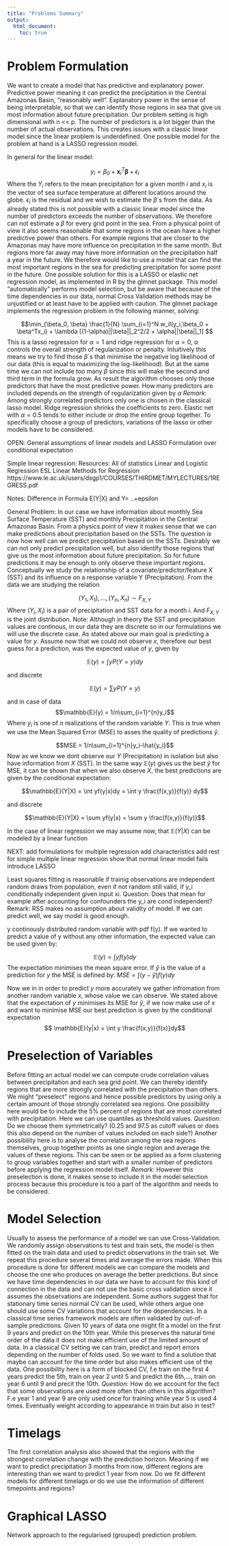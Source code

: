 ```yaml
---
title: "Problems Summary"
output:
  html_document:
    toc: true
---
```


# Problem Formulation

We want to create a model that has predictive and
explanatory power. Predictive power meaning it can
predict the precipitation in the Central Amazonas Basin, "reasonably well". Explanatory power in the sense of being interpretable, so that we can identify those regions in sea
that give us most information about future precipitation. Our problem setting is high dimensional with n << p. The number of predictors is a lot bigger than the number of actual observations.
This creates issues with a classic linear model since the linear problem is underdefined.
One possible model for the problem at hand is a LASSO regression model.

In general for the linear model:

$$y_i = \beta_0 + \pmb{x}_i^T\pmb{\beta} + \epsilon_i  $$
Where the $Y_i$ refers to the mean precipitation for a given month $i$ and $x_i$ is the vector of sea surface temperature at different locations around the globe.
$\epsilon_i$ is the residual and we wish to estimate the $\beta$´s from the data.
As already stated this is not possible with a classic linear model since the number of predictors exceeds the number of observations. We therefore can not estimate a $\beta$ for every grid point in the sea.
From a physical point of view it also seems reasonable that some regions in the ocean have a higher predictive power than others. For example regions that are closer to the Amazonas may have more influence on precipitation in the same month. But regions more far away may have more information on the precipitation half a year in the future.
We therefore would like to use a model that can find the most important regions in the sea for predicting precipitation for some point in the future.
One possible solution for this is a LASSO or elastic net regression model, as implemented in
R by the glmnet package.
This model "automatically" performs model selection, but be aware that because of the time dependencies in our data, normal Cross Validation methods may be unjustified or at least have to be applied with caution.
The glmnet package implements the regression problem in the following manner, solving:

$$\min_{\beta_0, \beta} \frac{1}{N} \sum_{i=1}^N w_il(y_i,\beta_0 + \beta^Tx_i) + \lambda [(1-\alpha)||\beta||_2^2/2 + \alpha||\beta||_1] $$
This is a lasso regression for $\alpha = 1$ and ridge regression for $\alpha = 0$, $\alpha$ controls the overall strength of regularization or penalty.
Intuitively this means we try to find those $\beta$´s that minimise the negative log likelihood of our data (this is equal to maximizing the log-likelihood). But at the same time we can not include too many $\beta$ since this will make the second and third term in the formula grow.
As result the algorithm chooses only those predictors that have the most predictive power.
How many predictors are included depends on the strength of regularization given by $\alpha$
*Remark*: Among strongly correlated predictors only one is chosen in the classical lasso model. Ridge regression shrinks the coefficients to zero. 
Elastic net with $\alpha=0.5$ tends to either include or drop the entire group together.
To specifically choose a group of predictors, variations of the lasso or other models have to be considered.

OPEN:
General assumptions of linear models and LASSO
Formulation over conditional expectation

Simple linear regression:
Resources: 
All of statistics
   Linear and Logistic Regression
ESL
  Linear Methods for Regression
https://www.le.ac.uk/users/dsgp1/COURSES/THIRDMET/MYLECTURES/1REGRESS.pdf

Notes: Difference in Formula E(Y|X) and Y= ..+epsilon

General Problem:
In our case we have information about monthly Sea Surface Temperature (SST) and monthly Precipitation in the Central Amazonas Basin.
From a physics point of view it makes sense that we can make predictions about precipitation based on the SSTs. The question is now how well can we predict precipitation based on the SSTs. Desirably we can not only predict precipitation well, but also identify those regions that give us the most information about future precipitation. So for future predictions it may be enough to only observe these important regions.
Conceptually we study the relationship of a covariate/predictor/feature X (SST) and its influence on a response variable Y (Precipitation).
From the data we are studying the relation

$$(Y_1,X_1),...,(Y_n,X_n) \sim F_{X,Y} $$
Where $(Y_i,X_i)$ is a pair of precipitation and SST data for a month $i$. And $F_{X,Y}$ is the
joint distribution.
Note:
Although in theory the SST and precipitation values are continous, in our data they are discrete so in our formulations we will use the discrete case.
As stated above our main goal is predicting a value for $y$. Assume now that we could not observe $x$, therefore our best guess for a prediction, was the expected value of $y$,
given by

$$\mathbb{E}(y) = \int yP(Y=y) dy$$

and discrete

$$\mathbb{E}(y) = \sum yP(Y=y)$$


and in case of data
$$\mathbb{E}(y) = 1/n\sum_{i=1}^{n}y_i$$
Where $y_i$ is one of $n$ realizations of the random variable $Y$.
This is true when we use the Mean Squared Error (MSE) to asses the quality of predictions $\hat{y}$.

$$MSE = 1/n\sum_{i=1}^{n}y_i-\hat{y_i}$$
Now as we know we dont observe our $Y$ (Precipitation) in isolation but also have information from $X$ (SST).
In the same way $\mathbb{E}(y)$ gives us the best $\hat{y}$ for MSE, it can be shown that 
when we also observe $X$, the best predictions are given by the conditional expectation:

$$\mathbb{E}(Y|X) = \int yf(y|x)dy = \int y \frac{f(x,y)}{f(y)} dy$$

and discrete 

$$\mathbb{E}(Y|X) = \sum yf(y|x) = \sum y \frac{f(x,y)}{f(y)}$$

In the case of linear regression we may assume now, that $\mathbb{E}(Y|X)$ can be modeled by
a linear function


NEXT:
add formulations for multiple regression
add characteristics
add rest for simple multiple linear regression
show that normal linear model fails
introduce LASSO 




Least squares fitting is reasonable if trainig observations are independent random draws from population, even if not random still valid, if y_i conditionally independent given input xi.
Question: Does that mean for example after accounting for confounders the y_i are cond independent?
Remark: RSS makes no assumption about validity of model. If we can predict well, we say model is good enough.

y continously distributed random variable with pdf f(y). If we wanted to predict a value of y without any other information, the expected value can be used given by:

$$\mathbb{E}(y) = \int yf(y) dy $$
The expectation minimises the mean square error.
If $\hat{y}$ is the value of a prediction for $y$ the MSE is defined by:
$MSE = \int(y - \hat{y})f(y) dy$

Now we in in order to predict $y$ more accurately we gather infromation from another random variable $x$, whose value we can observe.
We stated above that the expectation of $y$ minimises its MSE for $\hat{y}$, if we now make use of $x$ and want to minimise MSE our best prediction is given by the conditional expectation $$ \mathbb{E}(y|x) = \int y \frac{f(x,y)}{f(x)}dy$$


# Preselection of Variables 
Before fitting an actual model we can compute crude correlation values between precipitation and each sea grid point.
We can thereby identify regions that are more strongly correlated with the precipitation than others.
We might "preselect" regions and hence possible predictors by using only a certain amount of those strongly correlated sea regions.
One possibility here would be to include the 5% percent of regions that are most correlated with precipitation. Here we can use quantiles as threshold values.
*Question*: Do we choose them symmetrically? (0.25 and 97.5 as cutoff values or does this also depend on the number of values included on each side?)
Another possibility here is to analyse the correlation among the sea regions themselves, group together points as one single region and average the values of these regions. 
This can be seen or be applied as a form clustering to group variables together and start with a smaller number of predictors before applying the regression model itself.
*Remark*: However this preselection is done, it makes sense to include it in the model selection process because this procedure is too a part of the algorithm and needs to be considered.


# Model Selection 
Usually to assess the performance of a model we can use Cross-Validation. We randomly assign observations to test and train sets, the model is then fitted on the train data and used to predict observations in the train set. We repeat this procedure several times and average the errors made. When this procedure is done for different models we can compare the models and choose the one who produces on average the better predictions.
But since we have time dependencies in our data we have to account for this kind of connection in the data and can not use the basic cross validation since it assumes the observations are independent.
Some authors suggest that for stationary time series normal CV can be used, while others argue one should use some CV variations that account for the dependencies.
In a classical time series framework models are often validated by out-of-sample predictions. Given 10 years of data one might fit a model on the first 9 years and predict on the 10th year. While this preserves the natural time order of the data it does not make efficient use of the limited amount of data. 
In a classical CV setting we can train, predict and report errors depending on the number of folds used.
So we want to find a solution that maybe can account for the time order but also makes efficient use of the data.
One possibility here is a form of blocked CV, f.e
train on the first 4 years predict the 5th, train
on year 2 until 5 and predict the 6th,..., train
on year 6 until 9 and precit the 10th.
*Question*: How do we account for the fact that some
observations are used more often than others in this algorithm? F.e year 1 and year 9 are only used once for training while year 5 is used 4 times. Eventually weight according to appearance in train but also in test?

# Timelags
The first correlation analysis also showed that the regions with the strongest correlation change with the prediction horizon. Meaning if we want to predict precipitation 3 months from now, different regions are interesting than we want to predict 1 year from now.
Do we fit different models for different timelags
or do we use the information of different timepoints and regions?

# Graphical LASSO
Network approach to the regularised (grouped) prediction problem.




